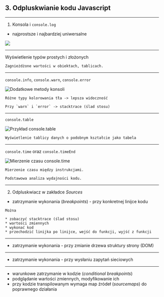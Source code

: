 
## 3. Odpluskwianie kodu Javascript

---

1. Konsola i `console.log`

* najprostsze i najbardziej uniwersalne

<ImageWithLabel label="Przykład użycia console.log">
  <img src="./static/3-console-log-example.png" />
</ImageWithLabel>


---

Wyświetlenie typów prostych i złożonych

<PostponedVideo src="./static/3-console-log-complex-types.mp4" />


```notes
Zagnieżdżone wartości w obiektach, tablicach.
```

---

`console.info`, `console.warn`, `console.error`

<img src="./static/3-console-info.png" alt="Dodatkowe metody konsoli" />


```notes
Różne typy kolorowania tła -> lepsza widoczność

Przy `warn` i `error` -> stacktrace (ślad stosu)
```

---

`console.table`

<img src="./static/3-console-table.png" alt="Przykład console.table" />

```notes
Wyświetlenie tablicy danych o podobnym kształcie jako tabela
```

---

`console.time` oraz `console.timeEnd`

<img src="./static/3-console-time.png" alt="Mierzenie czasu console.time" />

```notes
Mierzenie czasu między instrukcjami.

Podstawowa analiza wydajności kodu.
```

---




2. Odpluskwiacz w zakładce _Sources_

* zatrzymanie wykonania (_breakpoints_) - przy konkretnej linijce kodu

<PostponedVideo src="./static/3-sources-breakpoint.mp4" />

```notes
Można

* zobaczyć stacktrace (ślad stosu)
* wartości zmiennych
* wykonać kod
* przechodzić linijka po linijce, wejść do funkcji, wyjść z funkcji
```

---

* zatrzymanie wykonania - przy zmianie drzewa struktury strony (DOM)

<PostponedVideo src="./static/3-sources-dom.mp4" />

---

* zatrzymanie wykonania - przy wysłaniu zapytań sieciowych

<PostponedVideo src="./static/3-sources-xhr.mp4" />

---

* warunkowe zatrzymanie w kodzie (_conditional breakpoints_)
* podglądanie wartości zmiennych, modyfikowanie ich
* przy kodzie transpilowanym wymaga map źródeł (_sourcemaps_) do poprawnego działania
